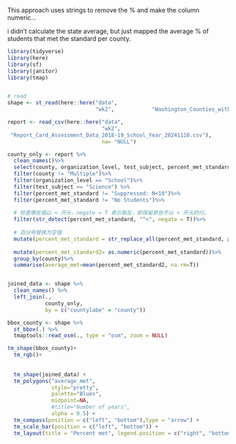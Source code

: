 This approach uses strings to remove the % and make the column numeric...

i didn't calculate the state average, but just mapped the average % of students that met the standard per county.

```r
library(tidyverse)
library(here)
library(sf)
library(janitor)
library(tmap)


# read
shape <- st_read(here::here("data", 
                            "wk2",            "Washington_Counties_with_Natural_Shoreline___washsh_area",                           "Washington_Counties_with_Natural_Shoreline___washsh_area.shp"))

report <- read_csv(here::here("data", 
                              "wk2", 
 "Report_Card_Assessment_Data_2018-19_School_Year_20241110.csv"),
                              na= "NULL") 

county_only <- report %>%
  clean_names()%>%
  select(county, organization_level, test_subject, percent_met_standard)%>%
  filter(county != "Multiple")%>%
  filter(organization_level == "School")%>%
  filter(test_subject == "Science") %>%
  filter(percent_met_standard != "Suppressed: N<10")%>%
  filter(percent_met_standard != "No Students")%>%
  
  # 检查哪些值以 < 开头，negate = T 表示取反，即保留那些不以 < 开头的行。
  filter(str_detect(percent_met_standard, "^<", negate = T))%>% 
  
  # 百分号替换为空值
  mutate(percent_met_standard = str_replace_all(percent_met_standard, pattern = c('%' = "")))%>%
  
  mutate(percent_met_standard2= as.numeric(percent_met_standard))%>%
  group_by(county)%>%
  summarise(average_met=mean(percent_met_standard2, na.rm=T))


joined_data <- shape %>% 
  clean_names() %>%
  left_join(., 
            county_only,
            by = c("countylabe" = "county"))

bbox_county <- shape %>%
  st_bbox(.) %>% 
  tmaptools::read_osm(., type = "osm", zoom = NULL)

tm_shape(bbox_county)+
  tm_rgb()+
  
  
  tm_shape(joined_data) + 
  tm_polygons("average_met", 
              style="pretty",
              palette="Blues",
              midpoint=NA,
              #title="Number of years",
              alpha = 0.5) + 
  tm_compass(position = c("left", "bottom"),type = "arrow") + 
  tm_scale_bar(position = c("left", "bottom")) +
  tm_layout(title = "Percent met", legend.position = c("right", "bottom"))


  
```
